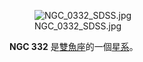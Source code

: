 {{NGCInfoBox|NGCID=NGC 332|發現者=路易斯·斯威夫特|發現日期=1886年10月22日|其他編號=UGC 609, ZWG 410.21|曆元=J2000.0|赤經=58分49秒|赤緯=7°6'40""|星座=雙魚座|星體=星系|星等=13.5|表面亮度=12.6|藍等=14.5}}


[[File:NGC_0332_SDSS.jpg|thumb]]



'''NGC 332''' 是[[雙魚座|雙魚座]]的一個[[星系|星系]]。

{{NGCReference|332}}
{{Catalogs|NGC=332}}

{{Galaxy-stub}}